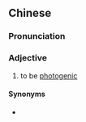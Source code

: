 ==Chinese==
{{zh-forms}}

===Pronunciation===
{{zh-pron
|m=shàngzhào
|w=3zaan tsau
|cat=a
}}

===Adjective===
{{zh-adj}}

# {{lb|zh|regional}} to be [[photogenic]]

====Synonyms====
* {{zh-l|上相}}